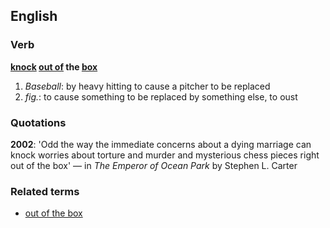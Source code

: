 ==English==
===Verb===

'''[[knock]] [[out of]] the [[box]]'''

#''Baseball'':  by heavy hitting to cause a pitcher to be replaced
#''fig.'': to cause something to be replaced by something else, to oust

===Quotations===

'''2002''': 'Odd the way the immediate concerns about a dying marriage can knock worries about torture and murder and mysterious chess pieces right out of the box' &mdash; in ''The Emperor of Ocean Park'' by Stephen L. Carter

===Related terms===
*[[out of the box]]